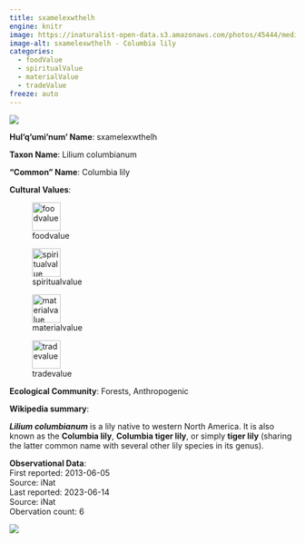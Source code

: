 ```yaml
---
title: sxamelexwthelh
engine: knitr
image: https://inaturalist-open-data.s3.amazonaws.com/photos/45444/medium.jpg
image-alt: sxamelexwthelh - Columbia lily
categories:
  - foodValue
  - spiritualValue
  - materialValue
  - tradeValue
freeze: auto
---
```

![](https://inaturalist-open-data.s3.amazonaws.com/photos/45444/medium.jpg){fig-alt="sxamelexwthelh - Columbia lily"}

**Hul'q'umi'num' Name**: sxamelexwthelh



**Taxon Name**: Lilium columbianum

**"Common" Name**: Columbia lily

**Cultural Values**:  

::: {layout-nrow=1 style="width:60%"}
![foodvalue](/files/foodvalue.svg){width=50px}

![spiritualvalue](/files/spiritualvalue.svg){width=50px}

![materialvalue](/files/materialvalue.svg){width=50px}

![tradevalue](/files/tradevalue.svg){width=50px}
:::

**Ecological Community**: Forests, Anthropogenic

**Wikipedia summary**:  
<p class="mw-empty-elt">
</p>

<p><i><b>Lilium columbianum</b></i> is a lily native to western North America. It is also known as the <b>Columbia lily</b>, <b>Columbia tiger lily</b>, or simply <b>tiger lily</b> (sharing the latter common name with several other lily species in its genus).

**Observational Data**:   
First reported: 2013-06-05  
Source: iNat  
Last reported: 2023-06-14  
Source: iNat  
Obervation count: 6

![](community_dist.png)
